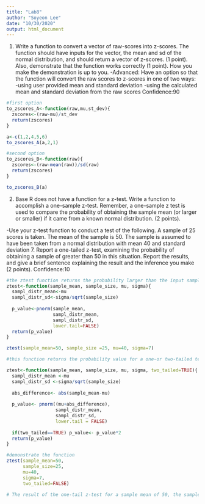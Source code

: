 ```yaml
---
title: "Lab8"
author: "Soyeon Lee"
date: "10/30/2020"
output: html_document
---
```


1. Write a function to convert a vector of raw-scores into z-scores. The function should have inputs for the vector, the mean and sd of the normal distribution, and should return a vector of z-scores. (1 point). Also, demonstrate that the function works correctly (1 point). How you make the demonstration is up to you.
-Advanced: Have an option so that the function will convert the raw scores to z-scores in one of two ways:
-using user provided mean and standard deviation
-using the calculated mean and standard deviation from the raw scores
Confidence:90
```r
#first option
to_zscores_A<-function(raw,mu,st_dev){
  zscores<-(raw-mu)/st_dev
  return(zscores)
}

a<-c(1,2,4,5,6)
to_zscores_A(a,2,1)
```
```r
#second option
to_zscores_B<-function(raw){
  zscores<-(raw-mean(raw))/sd(raw)
  return(zscores)
}

to_zscores_B(a)
```

2. Base R does not have a function for a z-test. Write a function to accomplish a one-sample z-test. Remember, a one-sample z test is used to compare the probability of obtaining the sample mean (or larger or smaller) if it came from a known normal distribution. (2 points).

-Use your z-test function to conduct a test of the following. A sample of 25 scores is taken. The mean of the sample is 50. The sample is assumed to have been taken from a normal distribution with mean 40 and standard deviation 7. Report a one-tailed z-test, examining the probability of obtaining a sample of greater than 50 in this situation. Report the results, and give a brief sentence explaining the result and the inference you make (2 points).
Confidence:10

```r
#the ztest function returns the probability larger than the input sample_mean
ztest<-function(sample_mean, sample_size, mu, sigma){
  sampl_distr_mean<-mu
  sampl_distr_sd<-sigma/sqrt(sample_size)
  
  p_value<-pnorm(sample_mean,
                 sampl_distr_mean,
                 sampl_distr_sd,
                 lower.tail=FALSE)
  return(p_value)
}

ztest(sample_mean=50, sample_size =25, mu=40, sigma=7)
```
```r
#this function returns the probability value for a one-or two-tailed test

ztest<-function(sample_mean, sample_size, mu, sigma, two_tailed=TRUE){
  sampl_distr_mean <-mu
  sampl_distr_sd <-sigma/sqrt(sample_size)
  
  abs_difference<- abs(sample_mean-mu)
  
  p_value<- pnorm((mu+abs_difference),
                  sampl_distr_mean,
                  sampl_distr_sd,
                  lower.tail = FALSE)
  
  if(two_tailed==TRUE) p_value<- p_value*2
  return(p_value)
}

#demonstrate the function
ztest(sample_mean=50,
      sample_size=25,
      mu=40,
      sigma=7,
      two_tailed=FALSE)
```
```r
# The result of the one-tail z-test for a sample mean of 50, the sample size of 25 is .1586553. This means that the probability of obtaining a sample mean of 50 or greater is .1586553.  When we assume that infinite samples of 25 scores were taken from a normal distribution with a mean of 40 and standard deviation of 7, the probability of their mean being 50 is not too common but still probable, meaning that the samples may have come from the population as assumed.  
```




